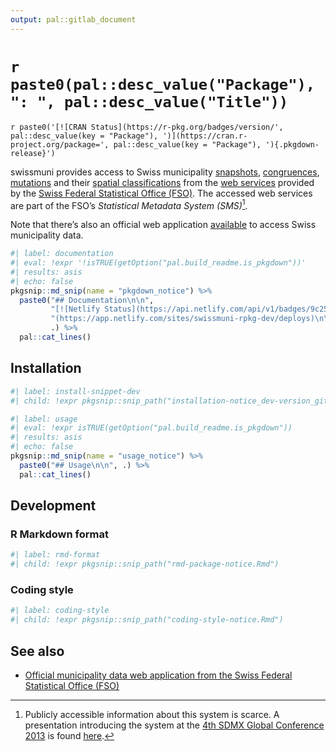 ```yaml
---
output: pal::gitlab_document
---
```


# `r paste0(pal::desc_value("Package"), ": ", pal::desc_value("Title"))`

`r paste0('[![CRAN Status](https://r-pkg.org/badges/version/', pal::desc_value(key = "Package"), ')](https://cran.r-project.org/package=', pal::desc_value(key = "Package"), '){.pkgdown-release}')`

swissmuni provides access to Swiss municipality [snapshots](https://sms.bfs.admin.ch/WcfBFSSpecificService.svc/AnonymousRest/communes/snapshots),
[congruences](https://sms.bfs.admin.ch/WcfBFSSpecificService.svc/AnonymousRest/communes/correspondances),
[mutations](https://sms.bfs.admin.ch/WcfBFSSpecificService.svc/AnonymousRest/communes/mutations) and their [spatial
classifications](https://sms.bfs.admin.ch/WcfBFSSpecificService.svc/AnonymousRest/communes/levels) from the [web
services](https://www.bfs.admin.ch/bfs/de/home/dienstleistungen/forschung/api/api-gemeinde.assetdetail.15224054.html) provided by the [Swiss Federal Statistical
Office (FSO)](https://www.bfs.admin.ch/bfs/en/home.html). The accessed web services are part of the FSO's *Statistical Metadata System (SMS)*[^1].

Note that there's also an official web application [available](https://www.agvchapp.bfs.admin.ch/de/communes/query) to access Swiss municipality data.

```r
#| label: documentation
#| eval: !expr '!isTRUE(getOption("pal.build_readme.is_pkgdown"))'
#| results: asis
#| echo: false
pkgsnip::md_snip(name = "pkgdown_notice") %>%
  paste0("## Documentation\n\n",
         "[![Netlify Status](https://api.netlify.com/api/v1/badges/9c255431-9f12-4bd9-a169-a7be1e23b985/deploy-status)]",
         "(https://app.netlify.com/sites/swissmuni-rpkg-dev/deploys)\n\n",
         .) %>%
  pal::cat_lines()
```

[^1]: Publicly accessible information about this system is scarce. A presentation introducing the system at the [4th SDMX Global Conference
    2013](https://sdmx.org/?sdmx_events=4th-sdmx-global-conference) is found
    [here](https://web.archive.org/web/20200615113441/https://www.oecd.org/sdd/SDMX%202013%20Session%203.7%20-%20A%20statistical%20metadata%20system%20based%20on%20SDMX.pdf).

## Installation

```r
#| label: install-snippet-dev
#| child: !expr pkgsnip::snip_path("installation-notice_dev-version_gitlab.Rmd")
```

```r
#| label: usage
#| eval: !expr isTRUE(getOption("pal.build_readme.is_pkgdown"))
#| results: asis
#| echo: false
pkgsnip::md_snip(name = "usage_notice") %>%
  paste0("## Usage\n\n", .) %>%
  pal::cat_lines()
```

## Development

### R Markdown format

```r
#| label: rmd-format
#| child: !expr pkgsnip::snip_path("rmd-package-notice.Rmd")
```

### Coding style

```r
#| label: coding-style
#| child: !expr pkgsnip::snip_path("coding-style-notice.Rmd")
```

## See also

-   [Official municipality data web application from the Swiss Federal Statistical Office (FSO)](https://www.agvchapp.bfs.admin.ch/de/communes/query)
